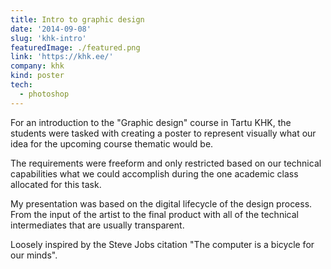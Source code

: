 ```yaml
---
title: Intro to graphic design
date: '2014-09-08'
slug: 'khk-intro'
featuredImage: ./featured.png
link: 'https://khk.ee/'
company: khk
kind: poster
tech:
  - photoshop
---
```


For an introduction to the "Graphic design" course in Tartu KHK, the students were tasked with creating a poster to represent visually what our idea for the upcoming course thematic would be.

The requirements were freeform and only restricted based on our technical capabilities what we could accomplish during the one academic class allocated for this task.

My presentation was based on the digital lifecycle of the design process. From the input of the artist to the final product with all of the technical intermediates that are usually transparent.

Loosely inspired by the Steve Jobs citation "The computer is a bicycle for our minds".
